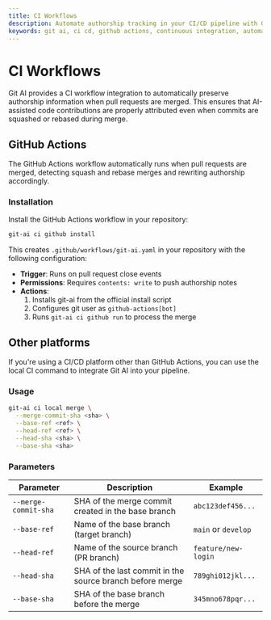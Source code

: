 ```yaml
---
title: CI Workflows
description: Automate authorship tracking in your CI/CD pipeline with Git AI's continuous integration workflows
keywords: git ai, ci cd, github actions, continuous integration, automation, authorship tracking
---
```


# CI Workflows

Git AI provides a CI workflow integration to automatically preserve authorship information when pull requests are merged. This ensures that AI-assisted code contributions are properly attributed even when commits are squashed or rebased during merge.

## GitHub Actions

The GitHub Actions workflow automatically runs when pull requests are merged, detecting squash and rebase merges and rewriting authorship accordingly.

### Installation

Install the GitHub Actions workflow in your repository:

```bash
git-ai ci github install
```

This creates `.github/workflows/git-ai.yaml` in your repository with the following configuration:

- **Trigger**: Runs on pull request close events
- **Permissions**: Requires `contents: write` to push authorship notes
- **Actions**:
  1. Installs git-ai from the official install script
  2. Configures git user as `github-actions[bot]`
  3. Runs `git-ai ci github run` to process the merge

## Other platforms

If you're using a CI/CD platform other than GitHub Actions, you can use the local CI command to integrate Git AI into your pipeline.

### Usage

```bash
git-ai ci local merge \
  --merge-commit-sha <sha> \
  --base-ref <ref> \
  --head-ref <ref> \
  --head-sha <sha> \
  --base-sha <sha>
```

### Parameters

| Parameter | Description | Example |
|-----------|-------------|---------|
| `--merge-commit-sha` | SHA of the merge commit created in the base branch | `abc123def456...` |
| `--base-ref` | Name of the base branch (target branch) | `main` or `develop` |
| `--head-ref` | Name of the source branch (PR branch) | `feature/new-login` |
| `--head-sha` | SHA of the last commit in the source branch before merge | `789ghi012jkl...` |
| `--base-sha` | SHA of the base branch before the merge | `345mno678pqr...` |

